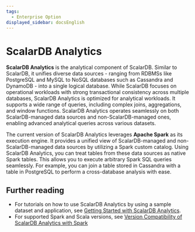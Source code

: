 ```yaml
---
tags:
  - Enterprise Option
displayed_sidebar: docsEnglish
---
```


# ScalarDB Analytics


**ScalarDB Analytics** is the analytical component of ScalarDB. Similar to ScalarDB, it unifies diverse data sources - ranging from RDBMSs like PostgreSQL and MySQL to NoSQL databases such as Cassandra and DynamoDB - into a single logical database. While ScalarDB focuses on operational workloads with strong transactional consistency across multiple databases, ScalarDB Analytics is optimized for analytical workloads. It supports a wide range of queries, including complex joins, aggregations, and window functions. ScalarDB Analytics operates seamlessly on both ScalarDB-managed data sources and non-ScalarDB-managed ones, enabling advanced analytical queries across various datasets.

The current version of ScalarDB Analytics leverages **Apache Spark** as its execution engine. It provides a unified view of ScalarDB-managed and non-ScalarDB-managed data sources by utilizing a Spark custom catalog. Using ScalarDB Analytics, you can treat tables from these data sources as native Spark tables. This allows you to execute arbitrary Spark SQL queries seamlessly. For example, you can join a table stored in Cassandra with a table in PostgreSQL to perform a cross-database analysis with ease.

<WarningLicenseKeyContact product="ScalarDB Analytics with Spark" />

## Further reading

* For tutorials on how to use ScalarDB Analytics by using a sample dataset and application, see [Getting Started with ScalarDB Analytics](../scalardb-samples/scalardb-analytics-spark-sample/README.mdx).
* For supported Spark and Scala versions, see [Version Compatibility of ScalarDB Analytics with Spark](./run-analytical-queries.mdx#version-compatibility)

